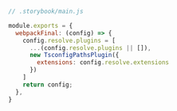 ```js
// .storybook/main.js

module.exports = {
  webpackFinal: (config) => {
    config.resolve.plugins = [
      ...(config.resolve.plugins || []),
      new TsconfigPathsPlugin({
        extensions: config.resolve.extensions
      })
    ] 
    return config;
  },
}
```
